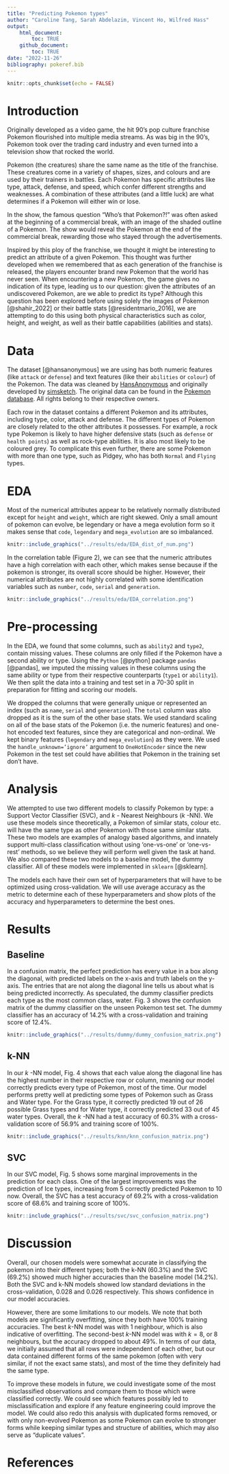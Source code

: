 ```yaml
---
title: "Predicting Pokemon types"
author: "Caroline Tang, Sarah Abdelazim, Vincent Ho, Wilfred Hass"
output: 
    html_document:
        toc: TRUE
    github_document:
        toc: TRUE
date: "2022-11-26"
bibliography: pokeref.bib
---
```


```r
knitr::opts_chunk$set(echo = FALSE)
```

# Introduction
Originally developed as a video game, the hit 90's pop culture franchise Pokemon flourished into multiple media streams. 
As was big in the 90's, Pokemon took over the trading card industry and even turned into a television show that rocked the world.

Pokemon (the creatures) share the same name as the title of the franchise. 
These creatures come in a variety of shapes, sizes, and colours and are used by their trainers in battles. 
Each Pokemon has specific attributes like type, attack, defense, and speed, which confer different strengths and weaknesses. 
A combination of these attributes (and a little luck) are what determines if a Pokemon will either win or lose.

In the show, the famous question "Who's that Pokemon?!" was often asked at the beginning of a commercial break, with an image of the shaded outline of a Pokemon. 
The show would reveal the Pokemon at the end of the commercial break, rewarding those who stayed through the advertisements.

Inspired by this ploy of the franchise, we thought it might be interesting to predict an attribute of a given Pokemon. 
This thought was further developed when we remembered that as each generation of the franchise is released, the players encounter brand new Pokemon that the world has never seen. 
When encountering a new Pokemon, the game gives no indication of its type, leading us to our question: given the attributes of an undiscovered Pokemon, are we able to predict its type? 
Although this question has been explored before using solely the images of Pokemon [@shahir_2022] or their battle stats [@residentmario_2016], 
we are attempting to do this using both physical characteristics such as color, height, and weight, as well as their battle capabilities (abilities and stats).

# Data
The dataset [@hansanonymous] we are using has both numeric features (like `attack` or `defense`) and text features (like their `abilities` or `colour`) of the Pokemon. The data was cleaned by [HansAnonymous](https://gist.github.com/HansAnonymous) and originally developed by [simsketch](https://gist.github.com/simsketch). The original data can be found in the [Pokemon database](https://pokemondb.net/pokedex). All rights belong to their respective owners.

Each row in the dataset contains a different Pokemon and its attributes, including type, color, attack and defense. The different types of Pokemon are closely related to the other attributes it possesses. For example, a rock type Pokemon is likely to have higher defensive stats (such as `defense` or `health points`) as well as rock-type abilities. It is also most likely to be coloured grey. To complicate this even further, there are some Pokemon with more than one type, such as Pidgey, who has both `Normal` and `Flying` types. 

# EDA

Most of the numerical attributes appear to be relatively normally distributed except for `height` and `weight`, which are right skewed. Only a small amount of pokemon can evolve, be legendary or have a mega evolution form so it makes sense that `code`, `legendary` and `mega_evolution` are so imbalanced.

```r
knitr::include_graphics("../results/eda/EDA_dist_of_num.png")
```

In the correlation table (Figure 2), we can see that the numeric attributes have a high correlation with each other, which makes sense because if the pokemon is stronger, its overall score should be higher. However, their numerical attributes are not highly correlated with some identification variables such as `number`, `code`, `serial` and `generation`.

```r
knitr::include_graphics("../results/eda/EDA_correlation.png")
```



# Pre-processing

In the EDA, we found that some columns, such as `ability2` and `type2`, contain missing values. 
These columns are only filled if the Pokemon have a second ability or type. 
Using the `Python` [@python] package `pandas` [@pandas], we imputed the missing values in these 
columns using the same ability or type from their respective counterparts (`type1` or `ability1`). 
We then split the data into a training and test set in a 70-30 split in preparation for fitting 
and scoring our models.

We dropped the columns that were generally unique or represented an index 
(such as `name`, `serial` and `generation`). The `total` column was also dropped as it is the sum 
of the other base stats. We used standard scaling on all of the base stats of the Pokemon 
(i.e. the numeric features) and one-hot encoded text features, since they are categorical and 
non-ordinal. We kept binary features (`legendary` and `mega_evolution`) as they were. 
We used the `handle_unknown=’ignore’` argument to `OneHotEncoder` since the new Pokemon in the 
test set could have abilities that Pokemon in the training set don’t have. 

# Analysis

We attempted to use two different models to classify Pokemon by type: 
a Support Vector Classifier (SVC), and $k$ - Nearest Neighbours ($k$ -NN). 
We use these models since theoretically, a Pokemon of similar stats, colour etc. 
will have the same type as other Pokemon with those same similar stats. These two models 
are examples of analogy based algorithms, and innately support multi-class classification
without using 'one-vs-one' or 'one-vs-rest' methods, so we believe they will perform well 
given the task at hand. We also compared these two models to a baseline model, the dummy classifier. 
All of these models were implemented in `sklearn` [@sklearn].

The models each have their own set of hyperparameters that will have to be optimized 
using cross-validation. We will use average accuracy as the metric to determine each of 
these hyperparameters and show plots of the accuracy and hyperparameters to determine 
the best ones. 

# Results

## Baseline

In a confusion matrix, the perfect prediction has every value in a box along the diagonal, with predicted labels on the x-axis and truth labels on the y-axis. The entries that are not along the diagonal line tells us about what is being predicted incorrectly. As speculated, the dummy classifier predicts each type as the most common class, water. Fig. 3 shows the confusion matrix of the dummy classifier on the unseen Pokemon test set. The dummy classifier has an accuracy of 14.2% with a cross-validation and training score of 12.4%.

```r
knitr::include_graphics("../results/dummy/dummy_confusion_matrix.png")
```

## k-NN

In our $k$ -NN model, Fig. 4 shows that each value along the diagonal line has the highest number in their respective row or column, meaning our model correctly predicts every type of Pokemon, most of the time. Our model performs pretty well at predicting some types of Pokemon such as Grass and Water type. For the Grass type, it correctly predicted 19 out of 26 possible Grass types and for Water type, it correctly predicted 33 out of 45 water types. Overall, the $k$ -NN had a test accuracy of 60.3% with a cross-validation score of 56.9% and training score of 100%. 

```r
knitr::include_graphics("../results/knn/knn_confusion_matrix.png")
```

## SVC

In our SVC model, Fig. 5 shows some marginal improvements in the prediction for each class. One of the largest improvements was the prediction of Ice types, increasing from 5 correctly predicted Pokemon to 10 now. Overall, the SVC has a test accuracy of 69.2% with a cross-validation score of 68.6% and training score of 100%. 

```r
knitr::include_graphics("../results/svc/svc_confusion_matrix.png")
```

# Discussion

Overall, our chosen models were somewhat accurate in classifying the pokemon into their different types; both the k-NN (60.3%) and the SVC (69.2%) showed much higher accuracies than the baseline model (14.2%). Both the SVC and k-NN models showed low standard deviations in the cross-validation, 0.028 and 0.026 respectively. This shows confidence in our model accuracies. 

However, there are some limitations to our models. We note that both models are significantly overfitting, since they both have 100% training accuracies. The best $k$-NN model was with 1 neighbour, which is also indicative of overfitting. The second-best $k$-NN model was with $k=8$, or 8 neighbours, but the accuracy dropped to about 49%. In terms of our data, we initially assumed that all rows were independent of each other, but our data contained different forms of the same pokemon (often with very similar, if not the exact same stats), and most of the time they definitely had the same type.

To improve these models in future, we could investigate some of the most misclassified observations and compare them to those which were classified correctly. We could see which features possibly led to misclassification and explore if any feature engineering could improve the model. We could also redo this analysis with duplicated forms removed, or with only non-evolved Pokemon as some Pokemon can evolve to stronger forms while keeping similar types and structure of abilities, which may also serve as “duplicate values”.

# References